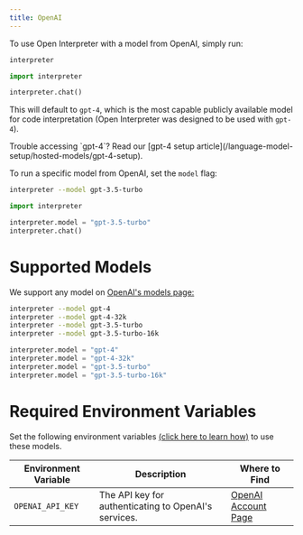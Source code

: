 ```yaml
---
title: OpenAI
---
```


To use Open Interpreter with a model from OpenAI, simply run:

<CodeGroup>

```bash Terminal
interpreter
```

```python Python
import interpreter

interpreter.chat()
```

</CodeGroup>

This will default to `gpt-4`, which is the most capable publicly available model for code interpretation (Open Interpreter was designed to be used with `gpt-4`).

<Info>
  Trouble accessing `gpt-4`? Read our [gpt-4 setup
  article](/language-model-setup/hosted-models/gpt-4-setup).
</Info>

To run a specific model from OpenAI, set the `model` flag:

<CodeGroup>

```bash Terminal
interpreter --model gpt-3.5-turbo
```

```python Python
import interpreter

interpreter.model = "gpt-3.5-turbo"
interpreter.chat()
```

</CodeGroup>

# Supported Models

We support any model on [OpenAI's models page:](https://platform.openai.com/docs/models/)

<CodeGroup>

```bash Terminal
interpreter --model gpt-4
interpreter --model gpt-4-32k
interpreter --model gpt-3.5-turbo
interpreter --model gpt-3.5-turbo-16k
```

```python Python
interpreter.model = "gpt-4"
interpreter.model = "gpt-4-32k"
interpreter.model = "gpt-3.5-turbo"
interpreter.model = "gpt-3.5-turbo-16k"
```

</CodeGroup>

# Required Environment Variables

Set the following environment variables [(click here to learn how)](https://chat.openai.com/share/1062cdd8-62a1-4aa8-8ec9-eca45645971a) to use these models.

| Environment Variable | Description                                          | Where to Find                                                       |
| -------------------- | ---------------------------------------------------- | ------------------------------------------------------------------- |
| `OPENAI_API_KEY`     | The API key for authenticating to OpenAI's services. | [OpenAI Account Page](https://platform.openai.com/account/api-keys) |
